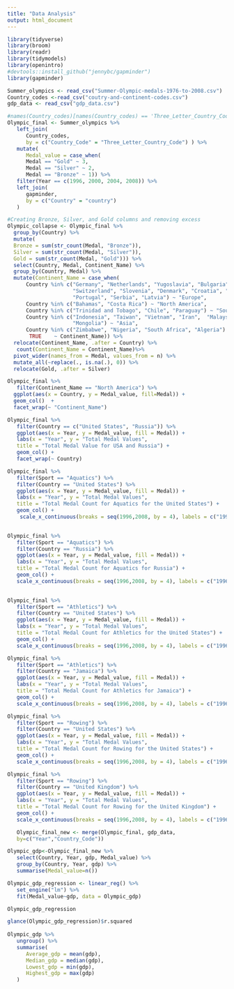 ```yaml
---
title: "Data Analysis"
output: html_document
---
```



```r
library(tidyverse)
library(broom)
library(readr)
library(tidymodels)
library(openintro)
#devtools::install_github("jennybc/gapminder")
library(gapminder)
```


```r
Summer_olympics <- read_csv("Summer-Olympic-medals-1976-to-2008.csv")
Country_codes <-read_csv("coutry-and-continent-codes.csv")
gdp_data <- read_csv("gdp_data.csv")
```

```r
#names(Country_codes)[names(Country_codes) == 'Three_Letter_Country_Code'] <- 'Country_code'
Olympic_final <- Summer_olympics %>%
   left_join(
      Country_codes, 
      by = c("Country_Code" = "Three_Letter_Country_Code") ) %>%
   mutate(
      Medal_value = case_when(
      Medal == "Gold" ~ 3,
      Medal == "Silver" ~ 2,
      Medal == "Bronze" ~ 1)) %>%
   filter(Year == c(1996, 2000, 2004, 2008)) %>%
   left_join(
      gapminder,
      by = c("Country" = "country")
   )
```

```r
#Creating Bronze, Silver, and Gold columns and removing excess
Olympic_collapse <- Olympic_final %>%
  group_by(Country) %>%
  mutate(
  Bronze = sum(str_count(Medal, "Bronze")),
  Silver = sum(str_count(Medal, "Silver")),
  Gold = sum(str_count(Medal, "Gold"))) %>%
  select(Country, Medal, Continent_Name) %>%
  group_by(Country, Medal) %>%
  mutate(Continent_Name = case_when(
      Country %in% c("Germany", "Netherlands", "Yugoslavia", "Bulgaria",
                     "Switzerland", "Slovenia", "Denmark", "Croatia", "Greece",
                     "Portugal", "Serbia", "Latvia") ~ "Europe",
      Country %in% c("Bahamas", "Costa Rica") ~ "North America",
      Country %in% c("Trinidad and Tobago", "Chile", "Paraguay") ~ "South America",
      Country %in% c("Indonesia", "Taiwan", "Vietnam", "Iran",  "Malaysia",
                     "Mongolia") ~ "Asia",
      Country %in% c("Zimbabwe", "Nigeria", "South Africa", "Algeria") ~ "Africa",  
       TRUE    ~ Continent_Name)) %>%
  relocate(Continent_Name, .after = Country) %>%
   count(Continent_Name = Continent_Name)%>%
  pivot_wider(names_from = Medal, values_from = n) %>%
  mutate_all(~replace(., is.na(.), 0)) %>%
  relocate(Gold, .after = Silver)
```

```r
Olympic_final %>%
   filter(Continent_Name == "North America") %>%
  ggplot(aes(x = Country, y = Medal_value, fill=Medal)) +
  geom_col()  +
  facet_wrap(~ "Continent_Name")
```

```r
Olympic_final %>%
   filter(Country == c("United States", "Russia")) %>%
   ggplot(aes(x = Year, y = Medal_value, fill = Medal)) + 
   labs(x = "Year", y = "Total Medal Values", 
   title = "Total Medal Value for USA and Russia") +
   geom_col() +
   facet_wrap(~ Country)
```

```r
Olympic_final %>%
   filter(Sport == "Aquatics") %>%
   filter(Country == "United States") %>%
   ggplot(aes(x = Year, y = Medal_value, fill = Medal)) + 
   labs(x = "Year", y = "Total Medal Values", 
   title = "Total Medal Count for Aquatics for the United States") +
   geom_col() +
    scale_x_continuous(breaks = seq(1996,2008, by = 4), labels = c("1996", "2000", "2004", "2008"))
   
```

```r
Olympic_final %>%
   filter(Sport == "Aquatics") %>%
   filter(Country == "Russia") %>%
   ggplot(aes(x = Year, y = Medal_value, fill = Medal)) + 
   labs(x = "Year", y = "Total Medal Values", 
   title = "Total Medal Count for Aquatics for Russia") +
   geom_col() +
   scale_x_continuous(breaks = seq(1996,2008, by = 4), labels = c("1996", "2000", "2004", "2008"))
  
```

```r
Olympic_final %>%
   filter(Sport == "Athletics") %>%
   filter(Country == "United States") %>%
   ggplot(aes(x = Year, y = Medal_value, fill = Medal)) + 
   labs(x = "Year", y = "Total Medal Values", 
   title = "Total Medal Count for Athletics for the United States") +
   geom_col() +
   scale_x_continuous(breaks = seq(1996,2008, by = 4), labels = c("1996", "2000", "2004", "2008"))

```

```r
Olympic_final %>%
   filter(Sport == "Athletics") %>%
   filter(Country == "Jamaica") %>%
   ggplot(aes(x = Year, y = Medal_value, fill = Medal)) + 
   labs(x = "Year", y = "Total Medal Values", 
   title = "Total Medal Count for Athletics for Jamaica") +
   geom_col() +
   scale_x_continuous(breaks = seq(1996,2008, by = 4), labels = c("1996", "2000", "2004", "2008"))
```

```r
Olympic_final %>%
   filter(Sport == "Rowing") %>%
   filter(Country == "United States") %>%
   ggplot(aes(x = Year, y = Medal_value, fill = Medal)) + 
   labs(x = "Year", y = "Total Medal Values", 
   title = "Total Medal Count for Rowing for the United States") +
   geom_col() +
   scale_x_continuous(breaks = seq(1996,2008, by = 4), labels = c("1996", "2000", "2004", "2008"))

```


```r
Olympic_final %>%
   filter(Sport == "Rowing") %>%
   filter(Country == "United Kingdom") %>%
   ggplot(aes(x = Year, y = Medal_value, fill = Medal)) + 
   labs(x = "Year", y = "Total Medal Values", 
   title = "Total Medal Count for Rowing for the United Kingdom") +
   geom_col() +
   scale_x_continuous(breaks = seq(1996,2008, by = 4), labels = c("1996", "2000", "2004", "2008"))
```

```r
   Olympic_final_new <- merge(Olympic_final, gdp_data,
   by=c("Year","Country_Code"))
```

```r
Olympic_gdp<-Olympic_final_new %>%
   select(Country, Year, gdp, Medal_value) %>%
   group_by(Country, Year, gdp) %>%
   summarise(Medal_value=n())
```
```r
Olympic_gdp_regression <- linear_reg() %>%
   set_engine("lm") %>%
   fit(Medal_value~gdp, data = Olympic_gdp)

Olympic_gdp_regression

glance(Olympic_gdp_regression)$r.squared
 
Olympic_gdp %>%
   ungroup() %>%
   summarise(
      Average_gdp = mean(gdp),
      Median_gdp = median(gdp),
      Lowest_gdp = min(gdp),
      Highest_gdp = max(gdp)
   )
```


